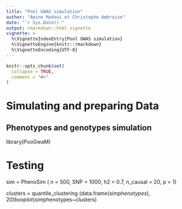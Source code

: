 ```yaml
---
title: "Pool GWAS simulation"
author: "Amine Madoui et Christophe Ambroise"
date: "`r Sys.Date()`"
output: rmarkdown::html_vignette
vignette: >
  %\VignetteIndexEntry{Pool GWAS simulation}
  %\VignetteEngine{knitr::rmarkdown}
  %\VignetteEncoding{UTF-8}
---
```


```r
knitr::opts_chunk$set(
  collapse = TRUE,
  comment = "#>"
)
```



# Simulating and preparing Data

## Phenotypes and genotypes simulation
library(PooGwaM)


# Testing
sim = PhenoSim ( n = 500,
                 SNP = 1000,
                 h2 = 0.7,
                 n_causal = 20,
                 p = 1)


clusters = quantile_clustering (data.frame(sim$phenotypes),20)
boxplot(sim$phenotypes~clusters)
